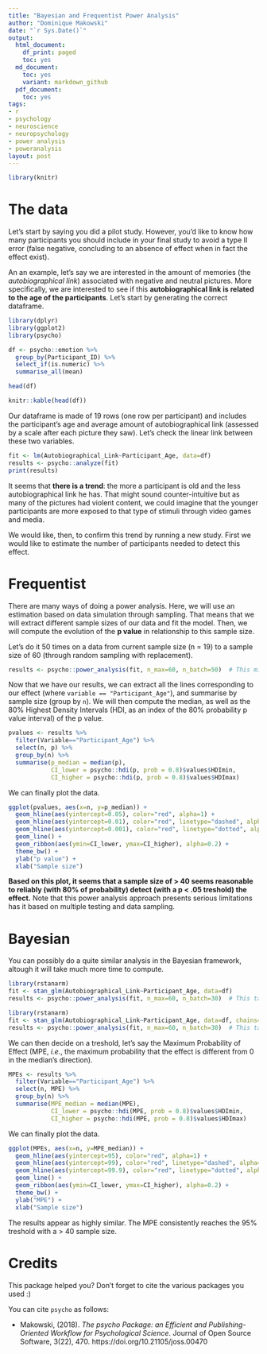 ```yaml
---
title: "Bayesian and Frequentist Power Analysis"
author: "Dominique Makowski"
date: "`r Sys.Date()`"
output:
  html_document:
    df_print: paged
    toc: yes
  md_document:
    toc: yes
    variant: markdown_github
  pdf_document:
    toc: yes
tags:
- r
- psychology
- neuroscience
- neuropsychology
- power analysis
- poweranalysis
layout: post
---
```



```r
library(knitr)
```



# The data

Let's start by saying you did a pilot study. However, you'd like to know how many participants you should include in your final study to avoid a type II error (false negative, concluding to an absence of effect when in fact the effect exist).

An an example, let's say we are interested in the amount of memories (the *autobiographical link*) associated with negative and neutral pictures. More specifically, we are interested to see if this **autobiographical link is related to the age of the participants**. Let's start by generating the correct dataframe.


```r
library(dplyr)
library(ggplot2)
library(psycho)

df <- psycho::emotion %>% 
  group_by(Participant_ID) %>% 
  select_if(is.numeric) %>% 
  summarise_all(mean)

head(df)
```
```r
knitr::kable(head(df))
```

Our dataframe is made of 19 rows (one row per participant) and includes the participant's age and average amount of autobiographical link (assessed by a scale after each picture they saw). Let's check the linear link between these two variables.


```r
fit <- lm(Autobiographical_Link~Participant_Age, data=df)
results <- psycho::analyze(fit)
print(results)
```


It seems that **there is a trend**: the more a participant is old and the less autobiographical link he has. That might sound counter-intuitive but as many of the pictures had violent content, we could imagine that the younger participants are more exposed to that type of stimuli through video games and media. 

We would like, then, to confirm this trend by running a new study. First we would like to estimate the number of participants needed to detect this effect.


# Frequentist 

There are many ways of doing a power analysis. Here, we will use an estimation based on data simulation through sampling. That means that we will extract different sample sizes of our data and fit the model. Then, we will compute the evolution of the **p value** in relationship to this sample size.

Let's do it 50 times on a data from current sample size (n = 19) to a sample size of 60 (through random sampling with replacement). 



```r
results <- psycho::power_analysis(fit, n_max=60, n_batch=50)  # This might take a long time
```


Now that we have our results, we can extract all the lines corresponding to our effect (where `variable == "Participant_Age"`), and summarise by sample size (group by `n`). We will then compute the median, as well as the 80% Highest Density Intervals (HDI, as an index of the 80% probability p value interval) of the p value.

```r
pvalues <- results %>%
  filter(Variable=="Participant_Age") %>%
  select(n, p) %>%
  group_by(n) %>%
  summarise(p_median = median(p),
            CI_lower = psycho::hdi(p, prob = 0.8)$values$HDImin,
            CI_higher = psycho::hdi(p, prob = 0.8)$values$HDImax)

```

We can finally plot the data.

```r
ggplot(pvalues, aes(x=n, y=p_median)) +
  geom_hline(aes(yintercept=0.05), color="red", alpha=1) +
  geom_hline(aes(yintercept=0.01), color="red", linetype="dashed", alpha=0.8) +
  geom_hline(aes(yintercept=0.001), color="red", linetype="dotted", alpha=0.6) +
  geom_line() +
  geom_ribbon(aes(ymin=CI_lower, ymax=CI_higher), alpha=0.2) +
  theme_bw() +
  ylab("p value") +
  xlab("Sample size")
```

**Based on this plot, it seems that a sample size of > 40 seems reasonable to reliably (with 80% of probability) detect (with a p < .05 treshold) the effect.** Note that this power analysis approach presents serious limitations has it based on multiple testing and data sampling. 

# Bayesian

You can possibly do a quite similar analysis in the Bayesian framework, altough it will take much more time to compute.


```r
library(rstanarm)
fit <- stan_glm(Autobiographical_Link~Participant_Age, data=df)
results <- psycho::power_analysis(fit, n_max=60, n_batch=30)  # This takes a VERY long time
```
```r
library(rstanarm)
fit <- stan_glm(Autobiographical_Link~Participant_Age, data=df, chains=2, iter=1000)
results <- psycho::power_analysis(fit, n_max=60, n_batch=30)  # This takes a VERY long time
```

We can then decide on a treshold, let's say the Maximum Probability of Effect (MPE, *i.e.*, the maximum probability that the effect is different from 0 in the median’s direction).

```r
MPEs <- results %>%
  filter(Variable=="Participant_Age") %>%
  select(n, MPE) %>%
  group_by(n) %>%
  summarise(MPE_median = median(MPE),
            CI_lower = psycho::hdi(MPE, prob = 0.8)$values$HDImin,
            CI_higher = psycho::hdi(MPE, prob = 0.8)$values$HDImax)

```

We can finally plot the data.

```r
ggplot(MPEs, aes(x=n, y=MPE_median)) +
  geom_hline(aes(yintercept=95), color="red", alpha=1) +
  geom_hline(aes(yintercept=99), color="red", linetype="dashed", alpha=0.8) +
  geom_hline(aes(yintercept=99.9), color="red", linetype="dotted", alpha=0.6) +
  geom_line() +
  geom_ribbon(aes(ymin=CI_lower, ymax=CI_higher), alpha=0.2) +
  theme_bw() +
  ylab("MPE") +
  xlab("Sample size")
```

The results appear as highly similar. The MPE consistently reaches the 95% treshold with a > 40 sample size.


# Credits

This package helped you? Don't forget to cite the various packages you used :)

You can cite `psycho` as follows:

- Makowski, (2018). *The psycho Package: an Efficient and Publishing-Oriented Workflow for Psychological Science*. Journal of Open Source Software, 3(22), 470. https://doi.org/10.21105/joss.00470
